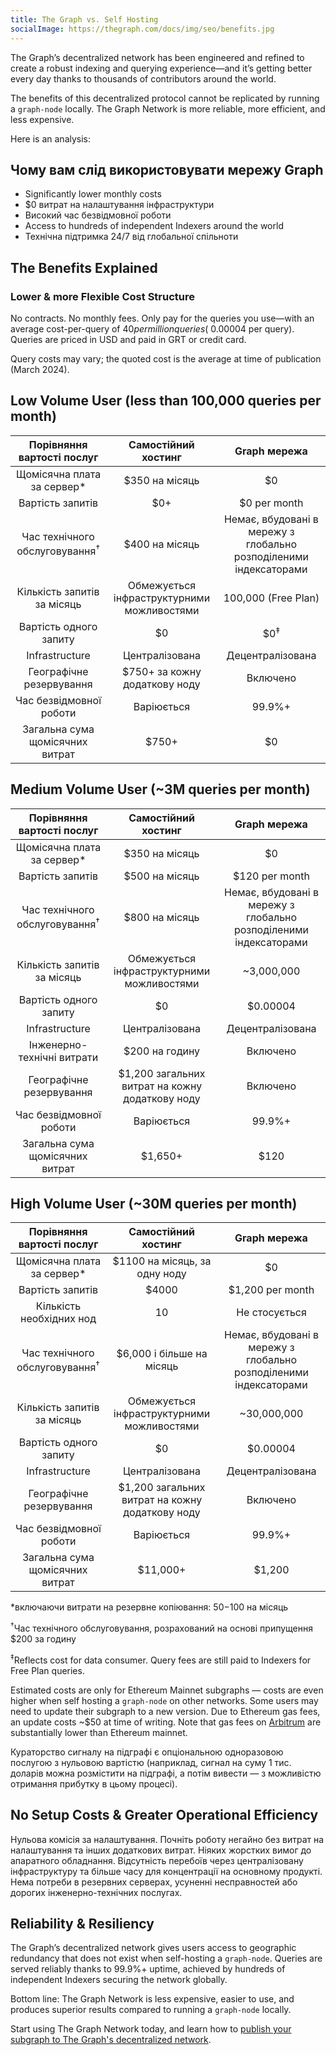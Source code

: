 ```yaml
---
title: The Graph vs. Self Hosting
socialImage: https://thegraph.com/docs/img/seo/benefits.jpg
---
```


The Graph’s decentralized network has been engineered and refined to create a robust indexing and querying experience—and it’s getting better every day thanks to thousands of contributors around the world.

The benefits of this decentralized protocol cannot be replicated by running a `graph-node` locally. The Graph Network is more reliable, more efficient, and less expensive.

Here is an analysis:

## Чому вам слід використовувати мережу Graph

- Significantly lower monthly costs
- $0 витрат на налаштування інфраструктури
- Високий час безвідмовної роботи
- Access to hundreds of independent Indexers around the world
- Технічна підтримка 24/7 від глобальної спільноти

## The Benefits Explained

### Lower & more Flexible Cost Structure

No contracts. No monthly fees. Only pay for the queries you use—with an average cost-per-query of $40 per million queries (~$0.00004 per query). Queries are priced in USD and paid in GRT or credit card.

Query costs may vary; the quoted cost is the average at time of publication (March 2024).

## Low Volume User (less than 100,000 queries per month)

|         Порівняння вартості послуг        |             Самостійний хостинг            |                            Graph мережа                           |
| :---------------------------------------: | :----------------------------------------: | :---------------------------------------------------------------: |
|        Щомісячна плата за сервер\*        |               $350 на місяць               |                                 $0                                |
|              Вартість запитів             |                     $0+                    |                            $0 per month                           |
| Час технічного обслуговування<sup>†</sup> |               $400 на місяць               | Немає, вбудовані в мережу з глобально розподіленими індексаторами |
|        Кількість запитів за місяць        | Обмежується інфраструктурними можливостями |                        100,000 (Free Plan)                        |
|           Вартість одного запиту          |                     $0                     |                           $0<sup>‡</sup>                          |
|               Infrastructure              |               Централізована               |                          Децентралізована                         |
|          Географічне резервування         |        $750+ за кожну додаткову ноду       |                              Включено                             |
|          Час безвідмовної роботи          |                 Варіюється                 |                               99.9%+                              |
|      Загальна сума щомісячних витрат      |   <span className="highlight-row" />$750+  |                                 $0                                |

## Medium Volume User (~3M queries per month)

|         Порівняння вартості послуг        |               Самостійний хостинг               |                            Graph мережа                           |
| :---------------------------------------: | :---------------------------------------------: | :---------------------------------------------------------------: |
|        Щомісячна плата за сервер\*        |                  $350 на місяць                 |                                 $0                                |
|              Вартість запитів             |                  $500 на місяць                 |                           $120 per month                          |
| Час технічного обслуговування<sup>†</sup> |                  $800 на місяць                 | Немає, вбудовані в мережу з глобально розподіленими індексаторами |
|        Кількість запитів за місяць        |    Обмежується інфраструктурними можливостями   |                             ~3,000,000                            |
|           Вартість одного запиту          |                        $0                       |                              $0.00004                             |
|               Infrastructure              |                  Централізована                 |                          Децентралізована                         |
|         Інженерно-технічні витрати        |                  $200 на годину                 |                              Включено                             |
|          Географічне резервування         | $1,200 загальних витрат на кожну додаткову ноду |                              Включено                             |
|          Час безвідмовної роботи          |                    Варіюється                   |                               99.9%+                              |
|      Загальна сума щомісячних витрат      |    <span className="highlight-row" /> $1,650+   |                                $120                               |

## High Volume User (~30M queries per month)

|         Порівняння вартості послуг        |               Самостійний хостинг               |                            Graph мережа                           |
| :---------------------------------------: | :---------------------------------------------: | :---------------------------------------------------------------: |
|        Щомісячна плата за сервер\*        |          $1100 на місяць, за одну ноду          |                                 $0                                |
|              Вартість запитів             |                      $4000                      |                          $1,200 per month                         |
|          Кількість необхідних нод         |                        10                       |                           Не стосується                           |
| Час технічного обслуговування<sup>†</sup> |            $6,000 і більше на місяць            | Немає, вбудовані в мережу з глобально розподіленими індексаторами |
|        Кількість запитів за місяць        |    Обмежується інфраструктурними можливостями   |                            ~30,000,000                            |
|           Вартість одного запиту          |                        $0                       |                              $0.00004                             |
|               Infrastructure              |                  Централізована                 |                          Децентралізована                         |
|          Географічне резервування         | $1,200 загальних витрат на кожну додаткову ноду |                              Включено                             |
|          Час безвідмовної роботи          |                    Варіюється                   |                               99.9%+                              |
|      Загальна сума щомісячних витрат      |   <span className="highlight-row" /> $11,000+   |                               $1,200                              |

\*включаючи витрати на резервне копіювання: $50-$100 на місяць

<sup>†</sup>Час технічного обслуговування, розрахований на основі припущення $200 за годину

<sup>‡</sup>Reflects cost for data consumer. Query fees are still paid to Indexers for Free Plan queries.

Estimated costs are only for Ethereum Mainnet subgraphs — costs are even higher when self hosting a `graph-node` on other networks. Some users may need to update their subgraph to a new version. Due to Ethereum gas fees, an update costs ~$50 at time of writing. Note that gas fees on [Arbitrum](/archived/arbitrum/arbitrum-faq/) are substantially lower than Ethereum mainnet.

Кураторство сигналу на підграфі є опціональною одноразовою послугою з нульовою вартістю (наприклад, сигнал на суму 1 тис. доларів можна розмістити на підграфі, а потім вивести — з можливістю отримання прибутку в цьому процесі).

## No Setup Costs & Greater Operational Efficiency

Нульова комісія за налаштування. Почніть роботу негайно без витрат на налаштування та інших додаткових витрат. Ніяких жорстких вимог до апаратного обладнання. Відсутність перебоїв через централізовану інфраструктуру та більше часу для концентрації на основному продукті. Нема потреби в резервних серверах, усуненні несправностей або дорогих інженерно-технічних послугах.

## Reliability & Resiliency

The Graph’s decentralized network gives users access to geographic redundancy that does not exist when self-hosting a `graph-node`. Queries are served reliably thanks to 99.9%+ uptime, achieved by hundreds of independent Indexers securing the network globally.

Bottom line: The Graph Network is less expensive, easier to use, and produces superior results compared to running a `graph-node` locally.

Start using The Graph Network today, and learn how to [publish your subgraph to The Graph's decentralized network](/subgraphs/quick-start/).
